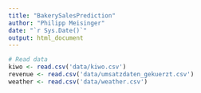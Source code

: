 ```yaml
---
title: "BakerySalesPrediction"
author: "Philipp Meisinger"
date: "`r Sys.Date()`"
output: html_document
---
```


```r
# Read data
kiwo <- read.csv('data/kiwo.csv')
revenue <- read.csv('data/umsatzdaten_gekuerzt.csv')
weather <- read.csv('data/weather.csv')
```
